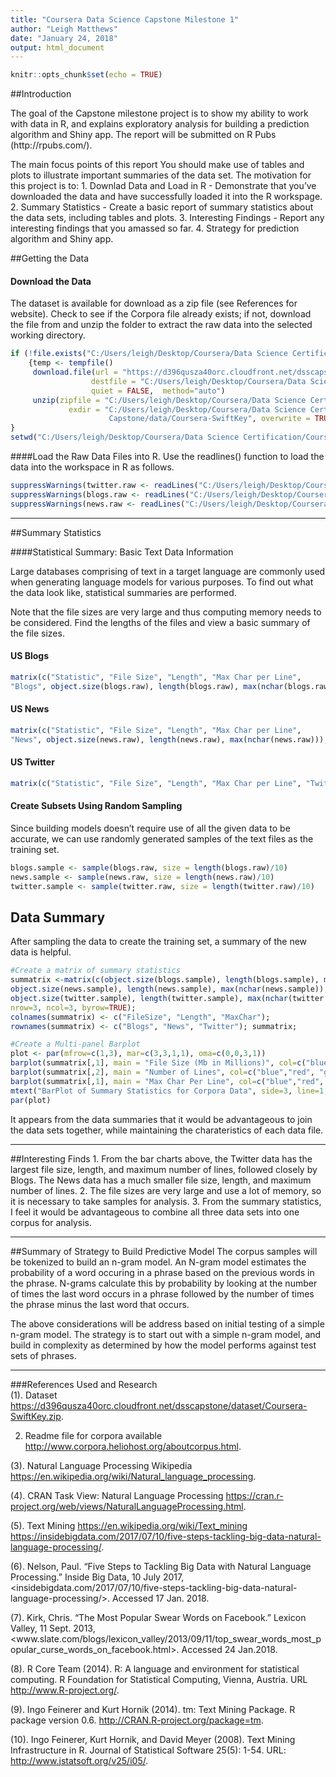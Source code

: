 ---
title: "Coursera Data Science Capstone Milestone 1"
author: "Leigh Matthews"
date: "January 24, 2018"
output: html_document
---

```{r setup, include=FALSE}
knitr::opts_chunk$set(echo = TRUE)
```

##Introduction

The goal of the Capstone milestone project is to show my ability to work with data in R, and explains exploratory analysis for building a prediction algorithm and Shiny app. The report will be submitted on R Pubs (http://rpubs.com/). 

The main focus points of this report You should make use of tables and plots to illustrate important summaries of the data set. The motivation for this project is to: 
1. Downlad Data and Load in R - Demonstrate that you've downloaded the data and have successfully loaded it into the R workspage.
2. Summary Statistics - Create a basic report of summary statistics about the data sets, including tables and plots.
3. Interesting Findings - Report any interesting findings that you amassed so far.
4. Strategy for prediction algorithm and Shiny app.



##Getting the Data

#### Download the Data

The dataset is available for download as a zip file (see References for website). Check to see if the Corpora file already exists; if not, download the file from and unzip the folder to extract the raw data into the selected working directory.

```{r DownloadData, cache=TRUE, echo=FALSE}
if (!file.exists("C:/Users/leigh/Desktop/Coursera/Data Science Certification/Course 10 - Data Science Capstone/data/Coursera-SwiftKey.zip"))
    {temp <- tempfile() 
     download.file(url = "https://d396qusza40orc.cloudfront.net/dsscapstone/dataset/Coursera-SwiftKey.zip", 
                  destfile = "C:/Users/leigh/Desktop/Coursera/Data Science Certification/Course 10 - Data Science Capstone/data/Coursera-SwiftKey.zip", 
                  quiet = FALSE,  method="auto") 
     unzip(zipfile = "C:/Users/leigh/Desktop/Coursera/Data Science Certification/Course 10 - Data Science                              Capstone/data/Coursera-SwiftKey.zip", 
             exdir = "C:/Users/leigh/Desktop/Coursera/Data Science Certification/Course 10 - Data Science   
                      Capstone/data/Coursera-SwiftKey", overwrite = TRUE)
}
setwd("C:/Users/leigh/Desktop/Coursera/Data Science Certification/Course 10 - Data Science Capstone/data")
```
 


####Load the Raw Data Files into R. 
Use the readlines() function to load the data into the workspace in R as follows.

```{r LoadData, cache = TRUE, message=FALSE, warnings=FALSE}
suppressWarnings(twitter.raw <- readLines("C:/Users/leigh/Desktop/Coursera/Data Science Certification/Course 10 - Data Science Capstone/data/en_US.twitter.txt"))
suppressWarnings(blogs.raw <- readLines("C:/Users/leigh/Desktop/Coursera/Data Science Certification/Course 10 - Data Science Capstone/data/en_US.blogs.txt"))
suppressWarnings(news.raw <- readLines("C:/Users/leigh/Desktop/Coursera/Data Science Certification/Course 10 - Data Science Capstone/data/en_US.news.txt"))
```



*****************************************************************************************
##Summary Statistics


####Statistical Summary: Basic Text Data Information

Large databases comprising of text in a target language are commonly used when generating language models for various purposes. To find out what the data look like, statistical summaries are performed.


Note that the file sizes are very large and thus computing memory needs to be considered. Find the lengths of the files and view a basic summary of the file sizes.

#### US Blogs
```{r}
matrix(c("Statistic", "File Size", "Length", "Max Char per Line", 
"Blogs", object.size(blogs.raw), length(blogs.raw), max(nchar(blogs.raw))), nrow=2, ncol=4, byrow=TRUE)
```

#### US News
```{r}
matrix(c("Statistic", "File Size", "Length", "Max Char per Line", 
"News", object.size(news.raw), length(news.raw), max(nchar(news.raw))), nrow=2, ncol=4, byrow=TRUE)
```

#### US Twitter 
```{r}
matrix(c("Statistic", "File Size", "Length", "Max Char per Line", "Twitter", object.size(twitter.raw), length(twitter.raw), max(nchar(twitter.raw))), nrow=2, ncol=4, byrow=TRUE)
```


#### Create Subsets Using Random Sampling
Since building models doesn't require use of all the given data to be accurate, we can use randomly generated samples of the text files as the training set. 

```{r sample}
blogs.sample <- sample(blogs.raw, size = length(blogs.raw)/10)
news.sample <- sample(news.raw, size = length(news.raw)/10)
twitter.sample <- sample(twitter.raw, size = length(twitter.raw)/10)
```


## Data Summary

After sampling the data to create the training set, a summary of the new data is helpful.

```{r samplesummary}
#Create a matrix of summary statistics
summatrix <-matrix(c(object.size(blogs.sample), length(blogs.sample), max(nchar(blogs.sample)),
object.size(news.sample), length(news.sample), max(nchar(news.sample)),
object.size(twitter.sample), length(twitter.sample), max(nchar(twitter.sample))), 
nrow=3, ncol=3, byrow=TRUE); 
colnames(summatrix) <- c("FileSize", "Length", "MaxChar");  
rownames(summatrix) <- c("Blogs", "News", "Twitter"); summatrix;

#Create a Multi-panel Barplot
plot <- par(mfrow=c(1,3), mar=c(3,3,1,1), oma=c(0,0,3,1))
barplot(summatrix[,1], main = "File Size (Mb in Millions)", col=c("blue","red", "green"))
barplot(summatrix[,2], main = "Number of Lines", col=c("blue","red", "green"))
barplot(summatrix[,1], main = "Max Char Per Line", col=c("blue","red", "green"))
mtext("BarPlot of Summary Statistics for Corpora Data", side=3, line=1, outer=TRUE, cex=1, font=2)
par(plot)

```

It appears from the data summaries that it would be advantageous to join the data sets together, while maintaining the charateristics of each data file.

**********************************************************************************************************

##Interesting Finds
1. From the bar charts above, the Twitter data has the largest file size, length, and maximum number of lines, followed closely by Blogs. The News data has a much smaller file size, length, and maximum number of lines.
2. The file sizes are very large and use a lot of memory, so it is necessary to take samples for analysis.
3. From the summary statistics, I feel it would be advantageous to combine all three data sets into one corpus for analysis. 

*****************************************************************************************

##Summary of Strategy to Build Predictive Model
The corpus samples will be tokenized to build an n-gram model. An N-gram model estimates the probability of a word occuring in a phrase based on the previous words in the phrase. N-grams calculate this by probability by looking at the number of times the last word occurs in a phrase followed by the number of times the phrase minus the last word that occurs. 


The above considerations will be address based on initial testing of a simple n-gram model. The strategy is to start out with a simple n-gram model, and build in complexity as determined by how the model performs against test sets of phrases.


*****************************************************************************************
  
###References Used and Research  
(1). Dataset <https://d396qusza40orc.cloudfront.net/dsscapstone/dataset/Coursera-SwiftKey.zip>.

(2)  Readme file for corpora available <http://www.corpora.heliohost.org/aboutcorpus.html>.

(3). Natural Language Processing Wikipedia <https://en.wikipedia.org/wiki/Natural_language_processing>.

(4). CRAN Task View: Natural Language Processing <https://cran.r-project.org/web/views/NaturalLanguageProcessing.html>.

(5). Text Mining <https://en.wikipedia.org/wiki/Text_mining>
<https://insidebigdata.com/2017/07/10/five-steps-tackling-big-data-natural-language-processing/>.

(6). Nelson, Paul. "Five Steps to Tackling Big Data with Natural Language Processing." Inside Big Data, 10 July 2017, <insidebigdata.com/2017/07/10/five-steps-tackling-big-data-natural-language-processing/>. Accessed 17 Jan. 2018. 

(7). Kirk, Chris. "The Most Popular Swear Words on Facebook." Lexicon Valley, 11 Sept. 2013, <www.slate.com/blogs/lexicon_valley/2013/09/11/top_swear_words_most_popular_curse_words_on_facebook.html>. Accessed 24 Jan.2018.    

(8). R Core Team (2014). R: A language and environment for statistical computing. R Foundation for Statistical Computing, Vienna, Austria. URL <http://www.R-project.org/>.

(9). Ingo Feinerer and Kurt Hornik (2014). tm: Text Mining Package. R package version 0.6. <http://CRAN.R-project.org/package=tm>.

(10). Ingo Feinerer, Kurt Hornik, and David Meyer (2008). Text Mining Infrastructure in R. Journal of Statistical Software 25(5): 1-54. URL: <http://www.jstatsoft.org/v25/i05/>.